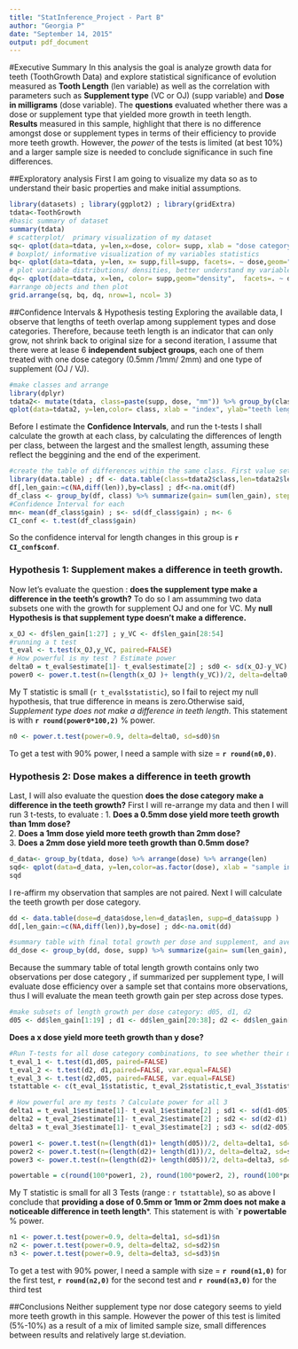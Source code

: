 ```yaml
---
title: "StatInference_Project - Part B"
author: "Georgia P"
date: "September 14, 2015"
output: pdf_document
---
```

#Executive Summary
In this analysis the goal is analyze growth data for teeth (ToothGrowth Data) and explore statistical significance of evolution measured as **Tooth Length** (len variable) as well as the correlation with parameters such as **Supplement type** (VC or OJ) (supp variable) and **Dose in milligrams** (dose variable).
The **questions** evaluated whether there was a dose or supplement type that yielded more growth in teeth length.  
**Results** measured in this sample, highlight that there is no difference amongst dose or supplement types in terms of their efficiency to provide more teeth growth. However, the *power* of the tests is limited (at best 10%) and a larger sample size is needed to conclude significance in such fine differences.

##Exploratory analysis
First I am going to visualize my data so as to understand their basic properties and make initial assumptions.  

```r

library(datasets) ; library(ggplot2) ; library(gridExtra)
tdata<-ToothGrowth
#basic summary of dataset
summary(tdata)
# scatterplot/  primary visualization of my dataset
sq<- qplot(data=tdata, y=len,x=dose, color= supp, xlab = "dose category", ylab="teeth length")
# boxplot/ informative visualization of my variables statistics
bq<- qplot(data=tdata, y=len, x= supp,fill=supp, facets=. ~ dose,geom="boxplot", xlab = "supplement |dose category",ylab="teeth length")
# plot variable distributions/ densities, better understand my variable characteristics
dq<- qplot(data=tdata, x=len, color= supp,geom="density",  facets=. ~ dose, xlab = "length | dose category")
#arrange objects and then plot
grid.arrange(sq, bq, dq, nrow=1, ncol= 3)
```
  
##Confidence Intervals & Hypothesis testing
Exploring the available data, I observe that lengths of teeth overlap among supplement types and dose categories. Therefore, because teeth length is an indicator that can only grow, not shrink back to original size for a second iteration, I assume that there were at lease 6 **independent subject groups**, each one of them treated with one dose category (0.5mm /1mm/ 2mm) and one type of supplement (OJ / VJ).
```r
#make classes and arrange
library(dplyr)
tdata2<- mutate(tdata, class=paste(supp, dose, "mm")) %>% group_by(class) %>% arrange(len)
qplot(data=tdata2, y=len,color= class, xlab = "index", ylab="teeth length",main="Teeth lengths per class (dose & supplement types)")
```
Before I estimate the **Confidence Intervals**, and run the t-tests I shall calculate the growth at each class, by calculating the differences of length per class, between the largest and the smallest length, assuming these reflect the beggining and the end of the experiment.

```r
#create the table of differences within the same class. First value set to NA.
library(data.table) ; df <- data.table(class=tdata2$class,len=tdata2$len)
df[,len_gain:=c(NA,diff(len)),by=class] ; df<-na.omit(df)
df_class <- group_by(df, class) %>% summarize(gain= sum(len_gain), step_gain = mean(len_gain))
#Confidence Interval for each 
mn<- mean(df_class$gain) ; s<- sd(df_class$gain) ; n<- 6
CI_conf <- t.test(df_class$gain)
```
So the confidence interval for length changes in this group is **`r CI_conf$conf`**.  

### Hypothesis 1: Supplement makes a difference in teeth growth.  

Now let's evaluate the question : **does the supplement type make a difference in the teeth's growth?**
To do so I am assumming two data subsets one with the growth for supplement OJ and one for VC.
My **null Hypothesis is that supplement type doesn't make a difference.**

```r
x_OJ <- df$len_gain[1:27] ; y_VC <- df$len_gain[28:54]
#running a t test
t_eval <- t.test(x_OJ,y_VC, paired=FALSE)
# How powerful is my test ? Estimate power
delta0 = t_eval$estimate[1]- t_eval$estimate[2] ; sd0 <- sd(x_OJ-y_VC)
power0 <- power.t.test(n=(length(x_OJ )+ length(y_VC))/2, delta=delta0, sd=sd0)$power 
```
My T statistic is small (`r t_eval$statistic `), so I fail to reject my null hypothesis, that true difference in means is zero.Otherwise said, *Supplement type does not make a difference in teeth length*.
This statement is with **`r round(power0*100,2)`** % power. 
```r
n0 <- power.t.test(power=0.9, delta=delta0, sd=sd0)$n
```
To get a test with 90% power,  I need a sample with size = **`r round(n0,0)`**.  

### Hypothesis 2: Dose makes a difference in teeth growth  
Last, I will also evaluate the question **does the dose category make a difference in the teeth growth?**
First I will re-arrange my data and then I will run 3 t-tests, to evaluate :
1. **Does a 0.5mm dose yield more teeth growth than 1mm dose?**  
2. **Does a 1mm dose yield more teeth growth than 2mm dose?**  
3. **Does a 2mm dose yield more teeth growth than 0.5mm dose?**  

```r
d_data<- group_by(tdata, dose) %>% arrange(dose) %>% arrange(len)
sqd<- qplot(data=d_data, y=len,color=as.factor(dose), xlab = "sample index", ylab="teeth length",main="Teeth lengths colored per dose")
sqd
```
  
  I re-affirm my observation that samples are not paired. Next I will calculate the teeth growth per dose category.
```r
dd <- data.table(dose=d_data$dose,len=d_data$len, supp=d_data$supp )
dd[,len_gain:=c(NA,diff(len)),by=dose] ; dd<-na.omit(dd)

#summary table with final total growth per dose and supplement, and average step gain per dose
dd_dose <- group_by(dd, dose, supp) %>% summarize(gain= sum(len_gain), step_gain = mean(len_gain))
```
Because the summary table of total length growth contains only two observations per dose category , if summarized per supplement type, I will evaluate dose efficiency over a sample  set that contains more observations, thus I will evaluate the mean teeth growth gain per step across dose types.

```r
#make subsets of length growth per dose category: d05, d1, d2
d05 <- dd$len_gain[1:19] ; d1 <- dd$len_gain[20:38]; d2 <- dd$len_gain[39:57]
```

**Does a x dose yield more teeth growth than y dose?**
```r
#Run T-tests for all dose category combinations, to see whether their mean difference is other than 0
t_eval_1 <- t.test(d1,d05, paired=FALSE) 
t_eval_2 <- t.test(d2, d1,paired=FALSE, var.equal=FALSE)
t_eval_3 <- t.test(d2,d05, paired=FALSE, var.equal=FALSE)
tstattable <- c(t_eval_1$statistic, t_eval_2$statistic,t_eval_3$statistic)

# How powerful are my tests ? Calculate power for all 3
delta1 = t_eval_1$estimate[1]- t_eval_1$estimate[2] ; sd1 <- sd(d1-d05)
delta2 = t_eval_2$estimate[1]- t_eval_2$estimate[2] ; sd2 <- sd(d2-d1)
delta3 = t_eval_3$estimate[1]- t_eval_3$estimate[2] ; sd3 <- sd(d2-d05)

power1 <- power.t.test(n=(length(d1)+ length(d05))/2, delta=delta1, sd=sd1)$power
power2 <- power.t.test(n=(length(d2)+ length(d1))/2, delta=delta2, sd=sd2)$power
power3 <- power.t.test(n=(length(d2)+ length(d05))/2, delta=delta3, sd=sd3)$power

powertable = c(round(100*power1, 2), round(100*power2, 2), round(100*power3, 2))
```
 My T statistic is small for all 3 Tests (range : `r tstattable`), so as above I conclude that **providing a dose of 0.5mm or 1mm or 2mm does not make a noticeable difference in teeth length***.
This statement is with **`r powertable ** % power.  
```r
n1 <- power.t.test(power=0.9, delta=delta1, sd=sd1)$n
n2 <- power.t.test(power=0.9, delta=delta2, sd=sd2)$n
n3 <- power.t.test(power=0.9, delta=delta3, sd=sd3)$n

```
To get a test with 90% power,  I need a sample with size = **`r round(n1,0)`** for the first test, **`r round(n2,0)`** for the second test and **`r round(n3,0)`** for the third test


##Conclusions
 Neither supplement type nor dose category seems to yield more teeth growth in this sample. However the power of this test is limited (5%-10%) as a result of a mix of limited sample size, small differences between results and relatively large st.deviation. 
